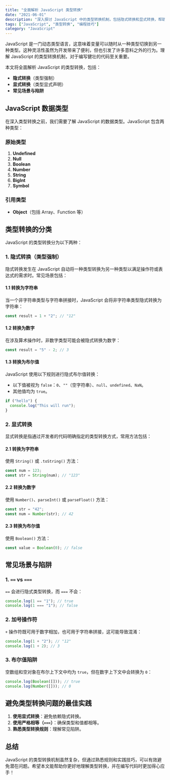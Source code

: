 ```yaml
---
title: "全面解析 JavaScript 类型转换"
date: "2021-06-01"
description: "深入探讨 JavaScript 中的类型转换机制，包括隐式转换和显式转换，帮助开发者理解常见问题和最佳实践。"
tags: ["JavaScript", "类型转换", "编程技巧"]
category: "JavaScript"
---
```


JavaScript 是一门动态类型语言，这意味着变量可以随时从一种类型切换到另一种类型。这种灵活性虽然为开发带来了便利，但也引发了许多意料之外的行为。理解 JavaScript 的类型转换机制，对于编写健壮的代码至关重要。

本文将全面解析 JavaScript 的类型转换，包括：

- **隐式转换**（类型强制）
- **显式转换**（类型显式声明）
- **常见场景与陷阱**

## JavaScript 数据类型

在深入类型转换之前，我们需要了解 JavaScript 的数据类型。JavaScript 包含两种类型：

### 原始类型

1. **Undefined**
2. **Null**
3. **Boolean**
4. **Number**
5. **String**
6. **BigInt**
7. **Symbol**

### 引用类型

- **Object**（包括 Array、Function 等）

## 类型转换的分类

JavaScript 的类型转换分为以下两种：

### 1. 隐式转换（类型强制）

隐式转换发生在 JavaScript 自动将一种类型转换为另一种类型以满足操作符或表达式的需求时。常见场景包括：

#### 1.1 转换为字符串

当一个非字符串类型与字符串拼接时，JavaScript 会将非字符串类型隐式转换为字符串：

```javascript
const result = 1 + "2"; // "12"
```

#### 1.2 转换为数字

在涉及算术操作时，非数字类型可能会被隐式转换为数字：

```javascript
const result = "5" - 2; // 3
```

#### 1.3 转换为布尔值

JavaScript 使用以下规则进行隐式布尔值转换：

- 以下值被视为 `false`：`0`、`""`（空字符串）、`null`、`undefined`、`NaN`。
- 其他值均为 `true`。

```javascript
if ("hello") {
  console.log("This will run");
}
```

### 2. 显式转换

显式转换是指通过开发者的代码明确指定的类型转换方式，常用方法包括：

#### 2.1 转换为字符串

使用 `String()` 或 `.toString()` 方法：

```javascript
const num = 123;
const str = String(num); // "123"
```

#### 2.2 转换为数字

使用 `Number()`、`parseInt()` 或 `parseFloat()` 方法：

```javascript
const str = "42";
const num = Number(str); // 42
```

#### 2.3 转换为布尔值

使用 `Boolean()` 方法：

```javascript
const value = Boolean(0); // false
```

## 常见场景与陷阱

### 1. `==` vs `===`

`==` 会进行隐式类型转换，而 `===` 不会：

```javascript
console.log(1 == "1"); // true
console.log(1 === "1"); // false
```

### 2. 加号操作符

`+` 操作符既可用于数字相加，也可用于字符串拼接，这可能导致混淆：

```javascript
console.log(1 + "2"); // "12"
console.log(1 + 2); // 3
```

### 3. 布尔值陷阱

空数组和空对象在布尔上下文中均为 `true`，但在数字上下文中会转换为 `0`：

```javascript
console.log(Boolean([])); // true
console.log(Number([])); // 0
```

## 避免类型转换问题的最佳实践

1. **使用显式转换**：避免依赖隐式转换。
2. **使用严格相等（`===`）**：确保类型和值都相等。
3. **熟悉类型转换规则**：理解常见陷阱。

## 总结

JavaScript 的类型转换机制虽然复杂，但通过熟悉规则和实践技巧，可以有效避免潜在问题。希望本文能帮助你更好地理解类型转换，并在编写代码时更加得心应手！
